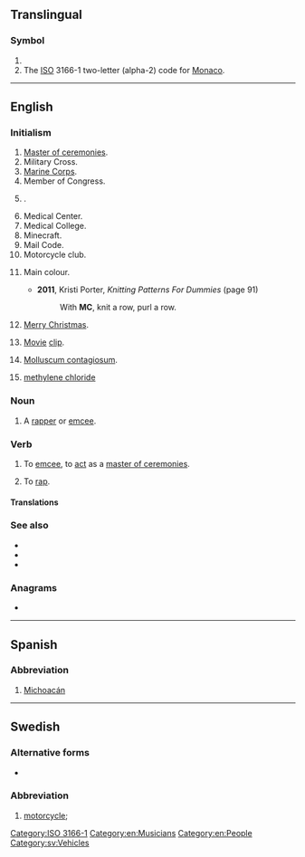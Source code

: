 {{also|mc|Mc|mC|Mc-|.mc}}
==Translingual==

===Symbol===
{{head|mul|symbol}}

# {{SI-unit-abb|mega|coulomb|[[electric charge]]}}
# The [[ISO]] 3166-1 two-letter (alpha-2) code for [[Monaco]].

[[Category:ISO 3166-1]]

----

==English==

===Initialism===
{{rfc-header|Initialism}}
{{head|en|initialism}}

# [[master of ceremonies|Master of ceremonies]].
# Military Cross.
# [[Marine Corps]].
# Member of Congress.
# {{w|Mastercard}}.
# Medical Center.
# Medical College.
# Minecraft.
# Mail Code.
# Motorcycle club.
# {{lb|en|knitting}} Main colour.
#* '''2011''', Kristi Porter, ''Knitting Patterns For Dummies'' (page 91)
#*: With '''MC''', knit a row, purl a row.
# {{lb|en|texting}} [[Merry Christmas]].
# {{lb|en|computing}} [[movie|Movie]] [[clip]].
# {{lb|en|medicine|pathology}} [[molluscum contagiosum|Molluscum contagiosum]].
# [[methylene chloride]] {{gloss|dichloromethane}}

===Noun===
{{en-noun|MCs|MC's}}

# {{lb|en|music}} A [[rapper]] or [[emcee]].

===Verb===
{{en-verb}}

# To [[emcee]], to [[act]] as a [[master of ceremonies]].
# {{lb|en|music}} To [[rap]].

====Translations====
{{trans-see|emcee}}

{{trans-see|rap}}

===See also===
* {{l|en|Mc}}
* {{l|en|mc}}
* {{l|en|Mac}}

===Anagrams===
* {{anagrams|en|CM|cM}}

[[Category:en:Musicians]]
[[Category:en:People]]

----

==Spanish==

===Abbreviation===
{{rfc-header|Abbreviation}}
{{head|es|abbreviation}}

# [[Michoacán]] {{gloss|Mexican state}}

----

==Swedish==

===Alternative forms===
* {{l|sv|mc}}

===Abbreviation===
{{rfc-header|Abbreviation}}
{{head|sv|abbreviation|g=c}}

# [[motorcycle]]; {{abbreviation of|motorcykel|lang=sv}}

[[Category:sv:Vehicles]]
